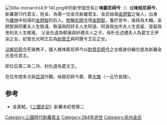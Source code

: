 {{朝鮮半島君王
| 名稱=味鄒尼師今
| 新羅代數=13
| 前任=[[沾解尼師今|沾解尼師今]]
| 繼任=[[儒禮尼師今|儒禮尼師今]]
| 畫像=
| 說明=
| 在位=261年—284年
| 年號=
| 姓名=金味鄒
| 封號=
| 字=
| 號=
| 別名=
| 出生年=？
| 立世子=
| 逝世年=284年
| 廟號=
| 諡號=
| 陵墓=
| 父親=[[金仇道|金仇道]]
| 母親=[[伊柒葛文王|伊柒葛文王]]之女
| 嫡母=
| 皇后=
| 王后=[[光明夫人|光明夫人]]
| 王妃=
| 妃=
| 嫡子=
| 庶子=
| 嫡女=[[保反夫人|保反夫人]] [[內留夫人|內留夫人]]
| 庶女=
| 注釋=
|}}
[[Image:Silla-monarch(4,9-14).png|left]]中的新罗国世系]] 
'''味鄒尼師今'''（{{bd|190年||284年||}}）或'''味炤尼師今'''，新羅第13代君主，姓金、為第一位金氏新羅君主、金氏始祖[[金閼智|金閼智]]之後人，出身为[[雞林_(慶州市)|雞林]]中拾得的[[金閼智|金閼智]]的后人。[[脫解尼師今|脫解尼師今]]得[[金閼智|金閼智]]，養於宮中，後拜為大輔。金閼智與阿婁夫人生勢漢、勢漢與阿好夫人生阿道、阿道與加市夫人生首留、首留與舍利夫人生郁甫。  父金仇道為郁甫與好禮夫人之子，母朴氏述禮夫人為葛文王伊柒之女，妃昔氏光明王后為[[助賁尼師今|助賁王]]與阿爾兮王后之女。

[[沾解尼師今|沾解尼師今]]死後無子，國人推味鄒尼師今以[[助賁尼師今|助賁尼師今]]之女婿身份繼位是為新羅金氏首任君主。

即位后第二年二月，封仇道為葛文王。

在位年間多次與[[百濟|百濟]]作戰。味鄒尼師今薨、葬[[大陵|大陵]]（一云竹長陵）。

==参考==
*金富軾。《[[三國史記|三國史記]]》新羅本紀卷第二
{{新罗君主}}
{{korea-bio-stub}}
[[Category:三國時代新羅君主|Category:三國時代新羅君主]]
[[Category:284年逝世|Category:284年逝世]]
[[Category:庆州金氏|Category:庆州金氏]]